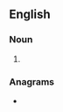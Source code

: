 ==English==

===Noun===
{{head|en|noun form}}

# {{plural of|en|tracing}}

===Anagrams===
* {{anagrams|en|a=acginrst|cartings|scarting}}